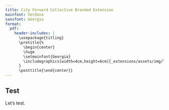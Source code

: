 ```yaml
---
title: City Forward Collective Branded Extension
mainfont: Verdana
sansfont: Georgia
format: 
  pdf:
    header-includes: |
      \usepackage{titling}
      \pretitle{%
        \begin{center}
        \huge
        \setmainfont{Georgia}
        \includegraphics[width=4cm,height=6cm]{_extensions/assets/img/logo.png}\\[\bigskipamount]
      }
      \posttitle{\end{center}}
---
```


## Test

Let's test.
